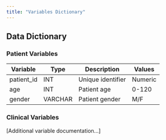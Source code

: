 ```yaml
---
title: "Variables Dictionary"
---
```


## Data Dictionary

### Patient Variables

| Variable | Type | Description | Values |
|----------|------|-------------|---------|
| patient_id | INT | Unique identifier | Numeric |
| age | INT | Patient age | 0-120 |
| gender | VARCHAR | Patient gender | M/F |

### Clinical Variables
[Additional variable documentation...]
